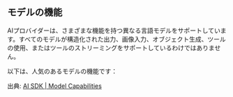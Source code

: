 ## モデルの機能


AIプロバイダーは、さまざまな機能を持つ異なる言語モデルをサポートしています。すべてのモデルが構造化された出力、画像入力、オブジェクト生成、ツールの使用、またはツールのストリーミングをサポートしているわけではありません。

以下は、人気のあるモデルの機能です：

<ProviderTable />

出典: [AI SDK | Model Capabilities](https://sdk.vercel.ai/docs/foundations/providers-and-models#model-capabilities)
